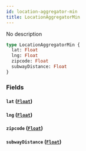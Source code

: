 ```yaml
---
id: location-aggregator-min
title: LocationAggregatorMin
---
```


No description

```graphql
type LocationAggregatorMin {
  lat: Float
  lng: Float
  zipcode: Float
  subwayDistance: Float
}
```

### Fields

#### `lat` ([`Float`](/v1/scalars/float))

#### `lng` ([`Float`](/v1/scalars/float))

#### `zipcode` ([`Float`](/v1/scalars/float))

#### `subwayDistance` ([`Float`](/v1/scalars/float))

